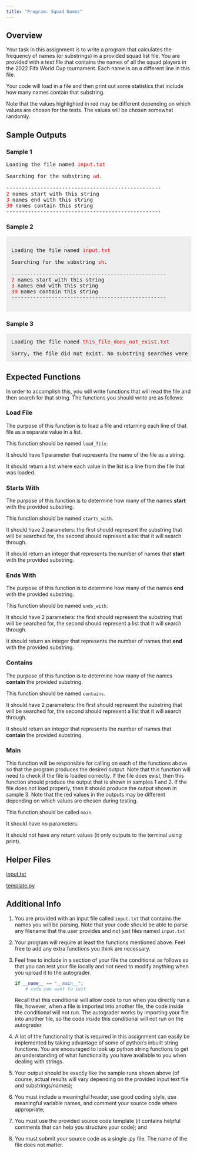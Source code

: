 ```yaml
---
title: "Program: Squad Names"
---
```


## Overview 
Your task in this assignment is to write a program that calculates the frequency of names (or substrings) in a provided squad list file. You are provided with a text file that contains the names of all the squad players in the 2022 Fifa World Cup tournament. Each name is on a different line in this file. 

Your code will load in a file and then print out some statistics that include how many names contain that substring. 

Note that the values highlighted in red may be different depending on which values are chosen for the tests. The values will be chosen somewhat randomly.

## Sample Outputs

### Sample 1

<pre class="styled-pre">
Loading the file named <span style="color: red;">input.txt</span>

Searching for the substring <span style="color: red;">ad</span>.

--------------------------------------------------
<span style="color: red;">2</span> names start with this string
<span style="color: red;">3</span> names end with this string
<span style="color: red;">39</span> names contain this string
--------------------------------------------------
</pre>

### Sample 2

<pre style="background-color: #eeeeee; padding: 1em">

Loading the file named <span style="color: red;">input.txt</span> 

Searching for the substring <span style="color: red;">sh</span>.

--------------------------------------------------
<span style="color: red;">2</span> names start with this string
<span style="color: red;">3</span> names end with this string
<span style="color: red;">39</span> names contain this string
--------------------------------------------------

</pre>

### Sample 3

<pre style="background-color: #eeeeee; padding: 1em">
Loading the file named <span style="color: red;">this_file_does_not_exist.txt</span> 

Sorry, the file did not exist. No substring searches were performed.
</pre>


## Expected Functions

In order to accomplish this, you will write functions that will read the file and then search for that string. The functions you should write are as follows:

### Load File

The purpose of this function is to load a file and returning each line of that file as a separate value in a list. 

This function should be named `load_file`.

It should have 1 parameter that represents the name of the file as a string.

It should return a list where each value in the list is a line from the file that was loaded. 

### Starts With

The purpose of this function is to determine how many of the names **start** with the provided substring.

This function should be named `starts_with`.

It should have 2 parameters: the first should represent the substring that will be searched for, the second should represent a list that it will search through.

It should return an integer that represents the number of names that **start** with the provided substring.


### Ends With

The purpose of this function is to determine how many of the names **end** with the provided substring.

This function should be named `ends_with`.

It should have 2 parameters: the first should represent the substring that will be searched for, the second should represent a list that it will search through.

It should return an integer that represents the number of names that **end** with the provided substring.

### Contains

The purpose of this function is to determine how many of the names **contain** the provided substring.

This function should be named `contains`.

It should have 2 parameters: the first should represent the substring that will be searched for, the second should represent a list that it will search through.

It should return an integer that represents the number of names that **contain** the provided substring.

### Main

This function will be responsible for calling on each of the functions above so that the program produces the desired output. Note that this function will need to check if the file is loaded correctly. If the file does exist, then this function should produce the output that is shown in samples 1 and 2. If the file does not load properly, then it should produce the output shown in sample 3. Note that the red values in the outputs may be different depending on which values are chosen during testing. 

This function should be called `main`.

It should have no parameters.

It should not have any return values (it only outputs to the terminal using print).

## Helper Files

<a href="./input.txt" download>input.txt</a>

<a href="./template.py" download>template.py</a>


## Additional Info

1. You are provided with an input file called `input.txt` that contains the names you will be
parsing. Note that your code should be able to parse any filename that the user provides and not
just files named `input.txt`

2. Your program will require at least the functions mentioned above. Feel free to add any extra
functions you think are necessary.

3. Feel free to include in a section of your file the conditional as follows so that you can test your file locally and not need to modify anything when you upload it to the autograder.

    ```Python
    if __name__ == "__main__":
        # code you want to test
    ```

    Recall that this conditional will allow code to run when you directly run a file, however, when a file is imported into another file, the code inside the conditional will not run. The autograder works by importing your file into another file, so the code inside this conditional will not run on the autograder.

4. A lot of the functionality that is required in this assignment can easily be implemented by taking
advantage of some of python’s inbuilt string functions. You are encouraged to look up python
string functions to get an understanding of what functionality you have available to you when
dealing with strings.

5. Your output should be exactly like the sample runs shown above (of course, actual results will
vary depending on the provided input text file and substrings/names);

6. You must include a meaningful header, use good coding style, use meaningful variable names,
and comment your source code where appropriate;


7. You must use the provided source code template (it contains helpful comments that can help you
structure your code); and

8. You must submit your source code as a single .py file. The name of the file does not matter.



